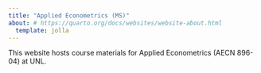 ```yaml
---
title: "Applied Econometrics (MS)"
about: # https://quarto.org/docs/websites/website-about.html
  template: jolla
---
```


This website hosts course materials for Applied Econometrics (AECN 896-04) at UNL. 